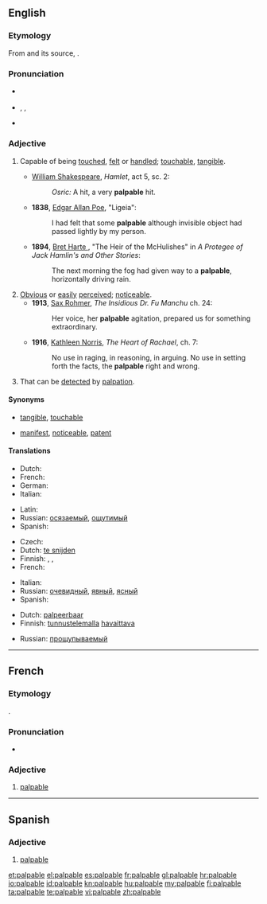 {{was wotd|2008|May|4}}
==English==

===Etymology===
From {{etyl|frm}} {{term|palpable|lang=frm}} and its source, {{etyl|la}} {{term|palpabilis|palpābilis|lang=la}}.

===Pronunciation===
* {{a|UK}} {{IPA|/ˈpalpəbəl/}}
* {{a|US}} {{enPR|păl'pə-bəl}}, {{IPA|/ˈpælpəbəl/}}, {{SAMPA|/pALp@bL:/}}
* {{audio|en-us-palpable.ogg|Audio (US)}}

===Adjective===
{{en-adj}}

# Capable of being [[touch]]ed, [[felt]] or [[handle]]d; [[touchable]], [[tangible]].
#* {{circa|1600}} [[w:William Shakespeare|William Shakespeare]], ''Hamlet'', act 5, sc. 2:
#*: ''Osric:'' A hit, a very '''palpable''' hit.
#* '''1838''', [[w:Edgar Allan Poe|Edgar Allan Poe]], "Ligeia":
#*: I had felt that some '''palpable''' although invisible object had passed lightly by my person.
#* '''1894''', [[w:Bret Harte |Bret Harte ]], "The Heir of the McHulishes" in ''A Protegee of Jack Hamlin's and Other Stories'':
#*: The next morning the fog had given way to a '''palpable''', horizontally driving rain.
# [[obvious|Obvious]] or [[easily]] [[perceived]]; [[noticeable]].
#* '''1913''', [[w:Sax Rohmer|Sax Rohmer]], ''The Insidious Dr. Fu Manchu'' ch. 24:
#*: Her voice, her '''palpable''' agitation, prepared us for something extraordinary.
#* '''1916''', [[w:Kathleen Norris|Kathleen Norris]], ''The Heart of Rachael'', ch. 7:
#*: No use in raging, in reasoning, in arguing. No use in setting forth the facts, the '''palpable''' right and wrong.
# {{medicine}} That can be [[detect]]ed by [[palpation]].

====Synonyms====
* {{sense|capable of being touched}} [[tangible]], [[touchable]]
* {{sense|obvious or easily perceived}} [[manifest]], [[noticeable]], [[patent]]

====Translations====
{{trans-top|capable of being touched}}
* Dutch: {{t-|nl|tastbaar}}
* French: {{t+|fr|palpable}}
* German: {{t+|de|greifbar}}
* Italian: {{t-|it|palpabile}}
{{trans-mid}}
* Latin: {{t-|la|palpabilis|alt=palpābilis}}
* Russian: [[осязаемый]], [[ощутимый]]
* Spanish: {{t+|es|palpable}}
{{trans-bottom}}

{{trans-top|obvious}}
* Czech: {{t-|cs|zřejmý}}
* Dutch: [[te snijden]]
* Finnish: {{t+|fi|selvä}}, {{t-|fi|kouriintuntuva}}, {{t-|fi|käsinkosketeltava}}
* French: {{t+|fr|palpable}}
{{trans-mid}}
* Italian: {{t+|it|evidente}}
* Russian: [[очевидный]], [[явный]], [[ясный]]
* Spanish: {{t-|es|obvio}}
{{trans-bottom}}

{{trans-top|that can be detected by palpation}}
* Dutch: [[palpeerbaar]]
* Finnish: [[tunnustelu|tunnustelemalla]] [[havaittava]]
{{trans-mid}}
* Russian: [[прощупываемый]]
{{trans-bottom}}

----

==French==

===Etymology===
{{etyl|la|fr}} {{term|palpabilis|palpābilis|lang=la}}.

===Pronunciation===
* {{IPA|/palpabl/|lang=fr}}

===Adjective===
{{fr-adj|feminine=palpable}}

# [[#English|palpable]]

----

==Spanish==

===Adjective===
{{es-adj}}

# [[#English|palpable]]

[[et:palpable]]
[[el:palpable]]
[[es:palpable]]
[[fr:palpable]]
[[gl:palpable]]
[[hr:palpable]]
[[io:palpable]]
[[id:palpable]]
[[kn:palpable]]
[[hu:palpable]]
[[my:palpable]]
[[fi:palpable]]
[[ta:palpable]]
[[te:palpable]]
[[vi:palpable]]
[[zh:palpable]]